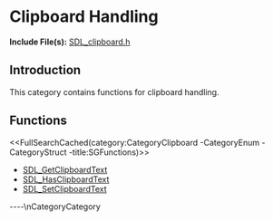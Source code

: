 
= Clipboard Handling =

'''Include File(s):''' [http://hg.libsdl.org/SDL/file/default/include/SDL_clipboard.h SDL_clipboard.h]


== Introduction ==
This category contains functions for clipboard handling.

<!-- #Remove this line and the ## below to use this markup if it becomes relevant to this category -->
<!-- #== Enumerations == -->
<!-- #<<FullSearchCached(category:CategoryEnum CategoryClipboard -title:SGEnumerations)>> -->

<!-- #== Structures == -->
<!-- #<<FullSearchCached(category:CategoryStruct CategoryClipboard -title:SGStructures)>> -->

== Functions ==
<<FullSearchCached(category:CategoryClipboard -CategoryEnum -CategoryStruct -title:SGFunctions)>>


<!-- BEGIN CATEGORY LIST -->
* [[SDL_GetClipboardText]]
* [[SDL_HasClipboardText]]
* [[SDL_SetClipboardText]]
<!-- END CATEGORY LIST -->
----\nCategoryCategory
